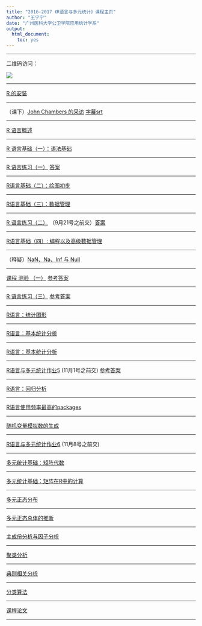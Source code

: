 ```yaml
---
title: "2016-2017 《R语言与多元统计》课程主页"
author: "王宁宁"
date: "广州医科大学公卫学院应用统计学系"
output: 
  html_document: 
    toc: yes
---
```

-----------------


二维码访问：

![](addr1.png)

----------------

 [R 的安装](doc/R_setup.html)

 
--------

（课下）[John Chambers 的采访](http://pan.baidu.com/s/1kVjOHhX)
[字幕srt](http://pan.baidu.com/s/1geSvUDH)

---

[R 语言概述](doc/R_base_1.html)

-----

 [R 语言基础（一）：语法基础](doc/R_base_2.html)

-----

 [R 语言练习（一）](doc/R_base_exer1(修正3).pdf)  [答案](doc/R_base_exer1_so.pdf)

-----


[R语言基础（二）：绘图初步](doc/R_base_3.html)

-----

[R语言基础（三）：数据管理](doc/R_base_4.html)

----

[R 语言练习（二）](doc/R_base_exer2.pdf)  （9月21号之前交）[答案](doc/R_base_exer2_so.pdf)

-----

[R语言基础（四）: 编程以及高级数据管理](doc/R_base_5.html)

----

（释疑）[NaN、Na、Inf 与 Null](doc/faq_nan.html)

----

[课程 测验 （一）](doc/project1.html) 
           [参考答案](doc/project1_so.html)

----

[R 语言练习（三）](doc/R_base_exer3.pdf) [参考答案](doc/R_base_exer3_so.pdf)

----

[R语言：统计图形](doc/R_base_6.html)

----

[R语言：基本统计分析](doc/R_base_7.html)

----

[R语言：基本统计分析](doc/R_base_7.html)

----

[R语言与多元统计作业5 ](doc/project2.html) (11月1号之前交) [参考答案](doc/project2_ans.html)

----

[R语言：回归分析](doc/R_base_8.html)

----

[R语言使用频率最高的packages](doc/R_packages_lists.html)

------

[随机变量模拟数的生成](doc/R_sim_1.html)

----

[R语言与多元统计作业6 ](doc/R_sim_exer1.html) (11月8号之前交)

----

[多元统计基础：矩阵代数](doc/algebra_base.html)

----

[多元统计基础：矩阵在R中的计算](doc/R_stat_matrix.html)

----

[多元正态分布](doc/R_multistat_1.html)

----

[多元正态总体的推断](doc/R_multistat_2_jh.html)

----

[主成份分析与因子分析](doc/R_multistat_4.html)

----

[聚类分析](doc/R_multistat_3.html)

---

[典则相关分析](doc/R_multistat_7.html)

----

[分类算法](doc/R_multistat_5.html)

----

[课程论文](doc/R_Final.html)

----


